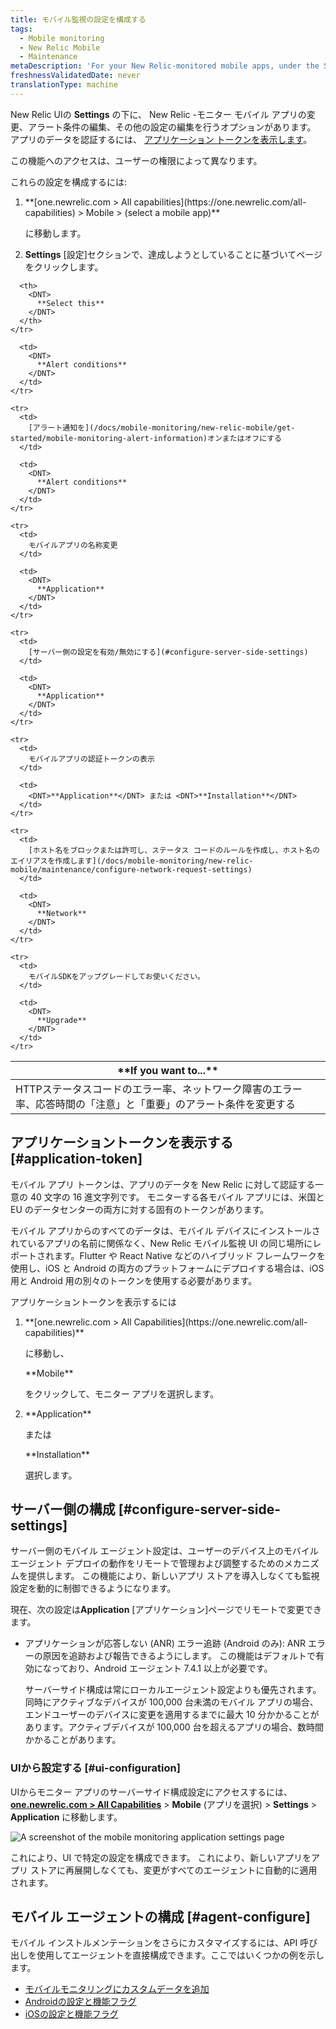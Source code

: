 ```yaml
---
title: モバイル監視の設定を構成する
tags:
  - Mobile monitoring
  - New Relic Mobile
  - Maintenance
metaDescription: 'For your New Relic-monitored mobile apps, under the Settings tab there are options for editing various settings.'
freshnessValidatedDate: never
translationType: machine
---
```


New Relic <InlinePopover type="mobile"/>UIの <DNT>**Settings**</DNT> の下に、 New Relic -モニター モバイル アプリの変更、アラート条件の編集、その他の設定の編集を行うオプションがあります。 アプリのデータを認証するには、 [アプリケーション トークンを表示します](/docs/mobile-monitoring/new-relic-mobile/maintenance/configure-settings-for-mobile-monitoring/#application-token)。

<Callout variant="important">
  この機能へのアクセスは、ユーザーの権限によって異なります。
</Callout>

これらの設定を構成するには:

1. <DNT>
     **[one.newrelic.com > All capabilities](https://one.newrelic.com/all-capabilities) > Mobile > (select a mobile app)**
   </DNT>

   に移動します。

2. **Settings** \[設定]セクションで、達成しようとしていることに基づいてページをクリックします。

<table>
  <thead>
    <tr>
      <th width={350}>
        <DNT>
          **If you want to...**
        </DNT>
      </th>

      <th>
        <DNT>
          **Select this**
        </DNT>
      </th>
    </tr>
  </thead>

  <tbody>
    <tr>
      <td>
        HTTPステータスコードのエラー率、ネットワーク障害のエラー率、応答時間の「注意」と「重要」のアラート条件を変更する
      </td>

      <td>
        <DNT>
          **Alert conditions**
        </DNT>
      </td>
    </tr>

    <tr>
      <td>
        [アラート通知を](/docs/mobile-monitoring/new-relic-mobile/get-started/mobile-monitoring-alert-information)オンまたはオフにする
      </td>

      <td>
        <DNT>
          **Alert conditions**
        </DNT>
      </td>
    </tr>

    <tr>
      <td>
        モバイルアプリの名称変更
      </td>

      <td>
        <DNT>
          **Application**
        </DNT>
      </td>
    </tr>

    <tr>
      <td>
        [サーバー側の設定を有効/無効にする](#configure-server-side-settings)
      </td>

      <td>
        <DNT>
          **Application**
        </DNT>
      </td>
    </tr>

    <tr>
      <td>
        モバイルアプリの認証トークンの表示
      </td>

      <td>
        <DNT>**Application**</DNT> または <DNT>**Installation**</DNT>
      </td>
    </tr>

    <tr>
      <td>
        [ホスト名をブロックまたは許可し、ステータス コードのルールを作成し、ホスト名のエイリアスを作成します](/docs/mobile-monitoring/new-relic-mobile/maintenance/configure-network-request-settings)
      </td>

      <td>
        <DNT>
          **Network**
        </DNT>
      </td>
    </tr>

    <tr>
      <td>
        モバイルSDKをアップグレードしてお使いください。
      </td>

      <td>
        <DNT>
          **Upgrade**
        </DNT>
      </td>
    </tr>
  </tbody>
</table>

## アプリケーショントークンを表示する [#application-token]

モバイル アプリ トークンは、アプリのデータを New Relic に対して認証する一意の 40 文字の 16 進文字列です。 モニターする各モバイル アプリには、米国と EU のデータセンターの両方に対する固有のトークンがあります。

モバイル アプリからのすべてのデータは、モバイル デバイスにインストールされているアプリの名前に関係なく、New Relic モバイル監視 UI の同じ場所にレポートされます。Flutter や React Native などのハイブリッド フレームワークを使用し、iOS と Android の両方のプラットフォームにデプロイする場合は、iOS 用と Android 用の別々のトークンを使用する必要があります。

アプリケーショントークンを表示するには

1. <DNT>
     **[one.newrelic.com > All Capabilities](https://one.newrelic.com/all-capabilities)**
   </DNT>

   に移動し、

   <DNT>
     **Mobile**
   </DNT>

   をクリックして、モニター アプリを選択します。

2. <DNT>
     **Application**
   </DNT>

   または

   <DNT>
     **Installation**
   </DNT>

   選択します。

## サーバー側の構成 [#configure-server-side-settings]

サーバー側のモバイル エージェント設定は、ユーザーのデバイス上のモバイル エージェント デプロイの動作をリモートで管理および調整するためのメカニズムを提供します。 この機能により、新しいアプリ ストアを導入しなくても監視設定を動的に制御できるようになります。

現在、次の設定は**Application** \[アプリケーション]ページでリモートで変更できます。

* アプリケーションが応答しない (ANR) エラー追跡 (Android のみ): ANR エラーの原因を追跡および報告できるようにします。 この機能はデフォルトで有効になっており、Android エージェント 7.4.1 以上が必要です。

  <Callout variant="important">
    サーバーサイド構成は常にローカルエージェント設定よりも優先されます。同時にアクティブなデバイスが 100,000 台未満のモバイル アプリの場合、エンドユーザーのデバイスに変更を適用するまでに最大 10 分かかることがあります。アクティブデバイスが 100,000 台を超えるアプリの場合、数時間かかることがあります。
  </Callout>

### UIから設定する [#ui-configuration]

UIからモニター アプリのサーバーサイド構成設定にアクセスするには、<DNT>**[one.newrelic.com > All Capabilities](https://one.newrelic.com/all-capabilities)**</DNT> > <DNT>**Mobile**</DNT> (アプリを選択) > <DNT>**Settings**</DNT> > <DNT>**Application**</DNT> に移動します。

<img
  title="Mobile monitoring application settings"
  alt="A screenshot of the mobile monitoring application settings page"
  src="/images/mobile_screenshot-full_mobile-app-settings.webp"
/>

これにより、UI で特定の設定を構成できます。 これにより、新しいアプリをアプリ ストアに再展開しなくても、変更がすべてのエージェントに自動的に適用されます。

## モバイル エージェントの構成 [#agent-configure]

モバイル インストルメンテーションをさらにカスタマイズするには、API 呼び出しを使用してエージェントを直接構成できます。ここではいくつかの例を示します。

* [モバイルモニタリングにカスタムデータを追加](/docs/mobile-monitoring/new-relic-mobile/maintenance/add-custom-data-new-relic-mobile)
* [Androidの設定と機能フラグ](/docs/mobile-monitoring/new-relic-mobile-android/install-configure/android-agent-configuration-feature-flags)
* [iOSの設定と機能フラグ](/docs/mobile-monitoring/new-relic-mobile-ios/api-guides/ios-agent-configuration-feature-flags)
